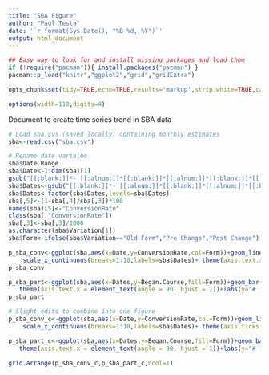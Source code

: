 ```yaml
---
title: "SBA Figure"
author: "Paul Testa"
date: '`r format(Sys.Date(), "%B %d, %Y")`'
output: html_document
---
```


```r
## Easy way to look for and install missing packages and load them
if (!require("pacman")){ install.packages("pacman") }
pacman::p_load("knitr","ggplot2","grid","gridExtra")

opts_chunk$set(tidy=TRUE,echo=TRUE,results='markup',strip.white=TRUE,cache=T,highlight=TRUE,width.cutoff=132,size='footnotesize',message=FALSE,warning=TRUE,comment=NA)

options(width=110,digits=4)
```

Document to create time series trend in SBA data

```r
# Load sba.cvs (saved locally) containing monthly estimates
sba<-read.csv("sba.csv")
```

```r
# Rename date varialbe
sba$Date.Range
sba$Date<-1:dim(sba)[1]
gsub("[[:blank:]]*- [[:alnum:]]*[[:blank:]]*[[:alnum:]]*[[:blank:]]*[[:alnum:]]*[[:alnum:]]*[[:alnum:]]","",sba$Date.Range)
sba$Dates<-gsub("[[:blank:]]*- [[:alnum:]]*[[:blank:]]*[[:alnum:]]*[[:blank:]]*[[:alnum:]]*[[:alnum:]]*[[:alnum:]]","",sba$Date.Range)
sba$Dates<-factor(sba$Dates,levels=sba$Dates)
sba[,5]<-(1-sba[,4]/sba[,3])*100
names(sba)[5]<-"ConversionRate"
class(sba[,"ConversionRate"])
sba[,3]<-sba[,3]/1000
as.character(sba$Variation[1])
sba$Form<-ifelse(sba$Variation=="Old Form","Pre Change","Post Change")


```



```r
p_sba_conv<-ggplot(sba,aes(x=Date,y=ConversionRate,col=Form))+geom_line()+
    scale_x_continuous(breaks=1:18,labels=sba$Dates)+ theme(axis.text.x = element_text(angle = 90, hjust = 1))+labs(y="Conversion Rate (%)",x="",title="Conversion Rate")
p_sba_conv
```


```r
p_sba_part<-ggplot(sba,aes(x=Dates,y=Began.Course,fill=Form))+geom_bar(stat="identity")+
   theme(axis.text.x = element_text(angle = 90, hjust = 1))+labs(y="# (in Thousands)",x="Date",title="# Beginning Course")
p_sba_part
```

```r
# Slight edits to combine into one figure
p_sba_conv_c<-ggplot(sba,aes(x=Date,y=ConversionRate,col=Form))+geom_line()+
    scale_x_continuous(breaks=1:18,labels=sba$Dates)+ theme(axis.ticks = element_blank(), axis.text.x = element_blank())+labs(y="Conversion Rate (%)",x="",title="Conversion Rate")

p_sba_part_c<-ggplot(sba,aes(x=Dates,y=Began.Course,fill=Form))+geom_bar(stat="identity")+
   theme(axis.text.x = element_text(angle = 90, hjust = 1))+labs(y="# (in Thousands)",x="Date",title="# Beginning Course")


```


```r
grid.arrange(p_sba_conv_c,p_sba_part_c,ncol=1)
```

